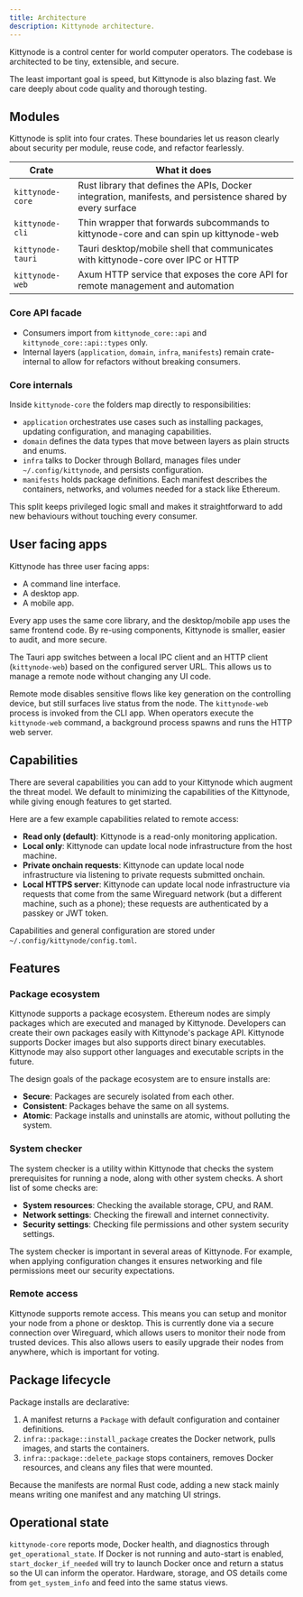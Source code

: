 ```yaml
---
title: Architecture
description: Kittynode architecture.
---
```


Kittynode is a control center for world computer operators. The codebase is architected to be tiny, extensible, and secure.

The least important goal is speed, but Kittynode is also blazing fast. We care deeply about code quality and thorough testing.

## Modules

Kittynode is split into four crates. These boundaries let us reason clearly about security per module, reuse code, and refactor fearlessly.

| Crate              | What it does                                                                                               |
| ------------------ | ---------------------------------------------------------------------------------------------------------- |
| `kittynode-core`   | Rust library that defines the APIs, Docker integration, manifests, and persistence shared by every surface |
| `kittynode-cli`    | Thin wrapper that forwards subcommands to kittynode-core and can spin up kittynode-web                     |
| `kittynode-tauri`  | Tauri desktop/mobile shell that communicates with kittynode-core over IPC or HTTP                          |
| `kittynode-web`    | Axum HTTP service that exposes the core API for remote management and automation                           |

### Core API facade

- Consumers import from `kittynode_core::api` and `kittynode_core::api::types` only.
- Internal layers (`application`, `domain`, `infra`, `manifests`) remain crate-internal to allow for refactors without breaking consumers.

### Core internals

Inside `kittynode-core` the folders map directly to responsibilities:

- `application` orchestrates use cases such as installing packages, updating configuration, and managing capabilities.
- `domain` defines the data types that move between layers as plain structs and enums.
- `infra` talks to Docker through Bollard, manages files under `~/.config/kittynode`, and persists configuration.
- `manifests` holds package definitions. Each manifest describes the containers, networks, and volumes needed for a stack like Ethereum.

This split keeps privileged logic small and makes it straightforward to add new behaviours without touching every consumer.

## User facing apps

Kittynode has three user facing apps:

- A command line interface.
- A desktop app.
- A mobile app.

Every app uses the same core library, and the desktop/mobile app uses the same frontend code. By re-using components, Kittynode is smaller, easier to audit, and more secure.

The Tauri app switches between a local IPC client and an HTTP client (`kittynode-web`) based on the configured server URL. This allows us to manage a remote node without changing any UI code.

Remote mode disables sensitive flows like key generation on the controlling device, but still surfaces live status from the node. The `kittynode-web` process is invoked from the CLI app. When operators execute the `kittynode-web` command, a background process spawns and runs the HTTP web server.

## Capabilities

There are several capabilities you can add to your Kittynode which augment the threat model. We default to minimizing the capabilities of the Kittynode, while giving enough features to get started.

Here are a few example capabilities related to remote access:

- **Read only (default)**: Kittynode is a read-only monitoring application.
- **Local only**: Kittynode can update local node infrastructure from the host machine.
- **Private onchain requests**: Kittynode can update local node infrastructure via listening to private requests submitted onchain.
- **Local HTTPS server**: Kittynode can update local node infrastructure via requests that come from the same Wireguard network (but a different machine, such as a phone); these requests are authenticated by a passkey or JWT token.

Capabilities and general configuration are stored under `~/.config/kittynode/config.toml`.

## Features

### Package ecosystem

Kittynode supports a package ecosystem. Ethereum nodes are simply packages which are executed and managed by Kittynode. Developers can create their own packages easily with Kittynode's package API. Kittynode supports Docker images but also supports direct binary executables. Kittynode may also support other languages and executable scripts in the future.

The design goals of the package ecosystem are to ensure installs are:

- **Secure**: Packages are securely isolated from each other.
- **Consistent**: Packages behave the same on all systems.
- **Atomic**: Package installs and uninstalls are atomic, without polluting the system.

### System checker

The system checker is a utility within Kittynode that checks the system prerequisites for running a node, along with other system checks. A short list of some checks are:

- **System resources**: Checking the available storage, CPU, and RAM.
- **Network settings**: Checking the firewall and internet connectivity.
- **Security settings**: Checking file permissions and other system security settings.

The system checker is important in several areas of Kittynode. For example, when applying configuration changes it ensures networking and file permissions meet our security expectations.

### Remote access

Kittynode supports remote access. This means you can setup and monitor your node from a phone or desktop. This is currently done via a secure connection over Wireguard, which allows users to monitor their node from trusted devices. This also allows users to easily upgrade their nodes from anywhere, which is important for voting.

## Package lifecycle

Package installs are declarative:

1. A manifest returns a `Package` with default configuration and container definitions.
2. `infra::package::install_package` creates the Docker network, pulls images, and starts the containers.
3. `infra::package::delete_package` stops containers, removes Docker resources, and cleans any files that were mounted.

Because the manifests are normal Rust code, adding a new stack mainly means writing one manifest and any matching UI strings.

## Operational state

`kittynode-core` reports mode, Docker health, and diagnostics through `get_operational_state`. If Docker is not running and auto-start is enabled, `start_docker_if_needed` will try to launch Docker once and return a status so the UI can inform the operator. Hardware, storage, and OS details come from `get_system_info` and feed into the same status views.
